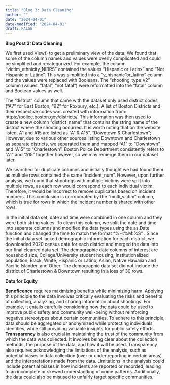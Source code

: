 ```yaml
---
title: "Blog 3: Data Cleaning"
author: ""
date: "2024-04-01"
date-modified: "2024-04-01"
draft: FALSE
---
```


**Blog Post 3: Data Cleaning**

We first used View() to get a preliminary view of the data. We found that some of the column names and values were overly complicated and could be simplified and recategorized. For example, the column “victim_ethnicity_NIBRS” contained the values “Hispanic or Latinx” and “Not Hispanic or Latinx”. This was simplified into a “v_hispanic”or_latinx” column and the values were replaced with Booleans. The “shooting_type_v2” column (values: “fatal”, “not fatal”) were reformatted into the “fatal” column and Boolean values as well.

The “district” column that came with the dataset only used district codes (“A7” for East Boston, “B2” for Roxbury, etc.). A list of Boston Districts and their respective codes was created with information from: https://police.boston.gov/districts/. This information was then used to create a new column “district_name” that contains the string name of the district where the shooting occurred. It is worth noting that on the website listed, A1 and A15 are listed as “A1 & A15”, “Downtown & Charlestown”; However, due to various other sources listing Downtown and Charlestown as separate districts, we separated them and mapped “A1” to “Downtown” and “A15” to “Charlestown”. Boston Police Department consistently refers to “A1” and “A15” together however, so we may remerge them in our dataset later.

We searched for duplicate columns and initially thought we had found them as multiple rows contained the same “incident_num”. However, upon further analysis, we found that shootings with multiple victims were split into multiple rows, as each row would correspond to each individual victim. Therefore, it would be incorrect to remove duplicates based on incident numbers. This conclusion is corroborated by the “multi_victim” column, which is true for rows in which the incident number is shared with other rows.

In the initial data set, date and time were combined in one column and they were both string values. To clean this column, we split the date and time into separate columns and modified the data types using the as.Date function and changed the time to match the format "%H:%M:%S" . Since the initial data set lacked demographic information for each district, we downloaded 2020 census data for each district and merged the data into our final cleaned data set. The demographic data columns of interest are household size, College/University student housing, Institutionalized population, Black, White, Hispanic or Latino, Asian, Native Hawaiian and Pacific Islander, and Other. The demographic data set did not include the district of Charlestown & Downtown resulting in a loss of 30 rows.

**Data for Equity**

**Beneficence** requires maximizing benefits while minimizing harm. Applying this principle to the data involves critically evaluating the risks and benefits of collecting, analyzing, and sharing information about shootings. For example, it entails carefully considering how the data could be used to improve public safety and community well-being without reinforcing negative stereotypes about certain communities. To adhere to this principle, data should be aggregated or anonymized while protecting individuals' identities, while still providing valuable insights for public safety efforts. **Transparency** is also crucial in maintaining the trust of the community from which the data was collected. It involves being clear about the collection methods, the purpose of the data, and how it will be used. Transparency also requires acknowledging the limitations of the analysis, such as potential biases in data collection (over or under reporting in certain areas) and the interpretations made from the data. Limitations in the analysis could include potential biases in how incidents are reported or recorded, leading to an incomplete or skewed understanding of crime patterns. Additionally, the data could also be misused to unfairly target specific communities.
